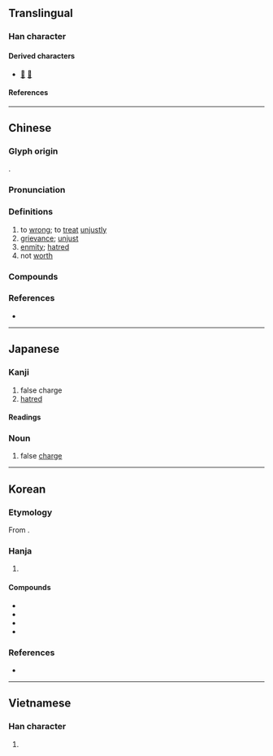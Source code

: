 {{also|寃}}
{{character info}}
{{character info|0x2F818}}
==Translingual==

===Han character===
{{Han char|rn=14|rad=冖|as=08|sn=10|four=37413|canj=BNAI,BNUI|ids=⿱冖兔}}

====Derived characters====
* [[𣍍]] [[蒬]]

====References====
{{Han ref|kx=0130.270|dkj=01587|dj=0293.070|hdz=10305.010|uh=51A4}}

----

==Chinese==
{{zh-forms|alt=寃,𡨚,𠕤,𡨘,惌}}

===Glyph origin===
{{Han etym}}
{{Han compound|冖|兔|t1=cover|t2=rabbit|ls=ic}}.

===Pronunciation===
{{zh-pron
|m=yuān
|m-s=yuan1
|c=jyun1
|h=pfs=yên;gd=yan1
|mb=ṳ́ing
|md=uŏng
|mn=ml,jj,tw:oan/xm,qz,jj:un
|mn_note=oan - literary; un - vernacular (limited, e.g. {{zh-l|*冤屈}})
|mn-t=uêng1/uang1
|mn-t_note=uêng1 - Chaozhou; uang1 - Shantou, Jieyang, Chenghai, Chaoyang
|w=1yoe
|mc=y
|oc=y
|ma=Zh-yuan.ogg
|cat=n,a,v
}}

===Definitions===
{{zh-hanzi}}

# to [[wrong]]; to [[treat]] [[unjustly]]
# [[grievance]]; [[unjust]]
# [[enmity]]; [[hatred]]
# not [[worth]]

===Compounds===
{{zh-der|小冤家|俏冤家|孽冤|冤家|冤情|冤魂不散|冤冤相報|冤業|含冤負屈|冤枉路|冤大頭|冤天屈地|冤兜|告冤|冤魂|尺二冤家|冤人|埋冤|冤仇|冤孽|冤家路窄|冤枉|冤枉氣|含冤昭雪|冤抑|冤苦|受冤|九命奇冤|冤屈|奇冤極枉|宿世冤家|夙世冤家|冤苦錢|冤枉錢|大冤|喊冤叫屈|冤讎|不白之冤|報冤|冤禽|喊冤|冤獄|冤家路狹|冤桶|伸冤|含冤|冤頭|吃冤枉|懷冤抱屈|歡喜冤家|沉冤昭雪|沉冤|空頭冤家|昭冤申枉|申冤|擊鼓申冤|沉冤莫白|業冤|煩冤|抱冤|竇娥冤|銜冤負屈|負屈銜冤|鳴冤叫屈|辯冤|負屈含冤|風流冤孽|風流冤業|蒙冤|鐵死冤家|銜冤|雪冤|鳴冤|訴冤|覆盆之冤}}

===References===
* {{R:yue:Hanzi}}

----

==Japanese==

===Kanji===
{{ja-kanji|grade=|rs=冖08}}

# false charge
# [[hatred]]

====Readings====
{{ja-readings
|on=えん
|kun=ぬれぎぬ-, かがむ
}}

===Noun===
{{ja-noun|えん}}

# false [[charge]]

----

==Korean==

===Etymology===
From {{der|ko|ltc|-}} {{ltc-l|冤|id=1}}. {{hanja-hunmong|원|wen|雜語|alt=寃}}

===Hanja===
{{ko-hanja-search}}
{{ko-hanja|원통하다|원통할|원}}

# {{hanja form of|원|[[grievance]]; [[injustice]]; [[wrong]]}}

====Compounds====
{{der-top|Compounds}}
* {{ko-l|원통|寃痛}}
* {{ko-l|원옥|冤獄}}
* {{ko-l|원혼|冤魂}}
* {{ko-l|원죄|冤罪}}
{{der-bottom}}

===References===
* {{R:hanjadoc|689}}

----

==Vietnamese==

===Han character===
{{vi-readings|reading=[[oan]]|rs=冖08}}

# {{rfdef|vi|sort=冖08}}